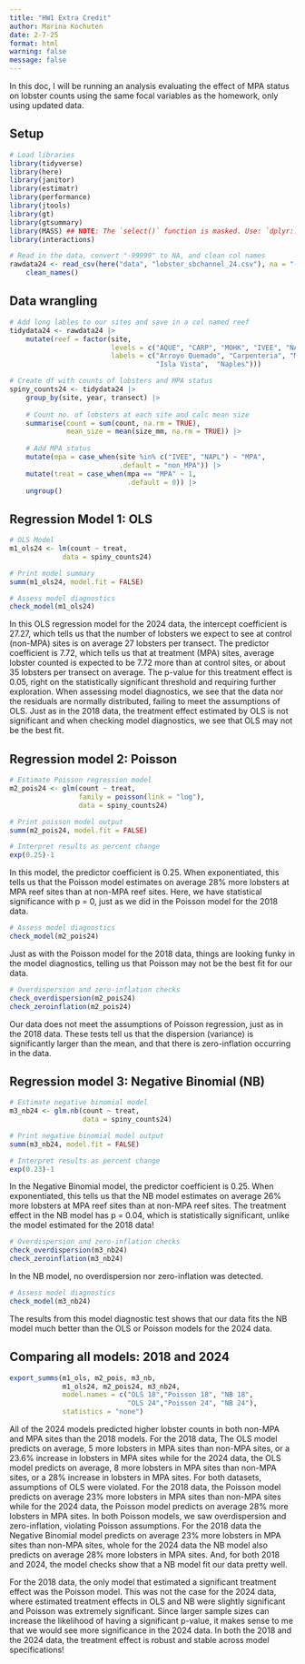 ```yaml
---
title: "HW1 Extra Credit"
author: Marina Kochuten
date: 2-7-25
format: html
warning: false
message: false
---
```


In this doc, I will be running an analysis evaluating the effect of MPA status on lobster counts using the same focal variables as the homework, only using updated data.

## Setup 

```r
# Load libraries
library(tidyverse)
library(here)
library(janitor)
library(estimatr)  
library(performance)
library(jtools)
library(gt)
library(gtsummary)
library(MASS) ## NOTE: The `select()` function is masked. Use: `dplyr::select()` ##
library(interactions)

# Read in the data, convert "-99999" to NA, and clean col names
rawdata24 <- read_csv(here("data", "lobster_sbchannel_24.csv"), na = "-99999") |>
    clean_names()
```

## Data wrangling

```r
# Add long lables to our sites and save in a col named reef
tidydata24 <- rawdata24 |>
    mutate(reef = factor(site, 
                         levels = c("AQUE", "CARP", "MOHK", "IVEE", "NAPL"), 
                         labels = c("Arroyo Quemado", "Carpenteria", "Mohawk", 
                                    "Isla Vista",  "Naples")))

# Create df with counts of lobsters and MPA status
spiny_counts24 <- tidydata24 |>
    group_by(site, year, transect) |>
    
    # Count no. of lobsters at each site and calc mean size
    summarise(count = sum(count, na.rm = TRUE), 
              mean_size = mean(size_mm, na.rm = TRUE)) |>
    
    # Add MPA status
    mutate(mpa = case_when(site %in% c("IVEE", "NAPL") ~ "MPA",
                           .default = "non_MPA")) |>
    mutate(treat = case_when(mpa == "MPA" ~ 1,
                             .default = 0)) |>
    ungroup()
```

## Regression Model 1: OLS

```r
# OLS Model
m1_ols24 <- lm(count ~ treat,
             data = spiny_counts24)

# Print model summary
summ(m1_ols24, model.fit = FALSE) 

# Assess model diagnostics 
check_model(m1_ols24)
```
In this OLS regression model for the 2024 data, the intercept coefficient is 27.27, which tells us that the number of lobsters we expect to see at control (non-MPA) sites is on average 27 lobsters per transect. The predictor coefficient is 7.72, which tells us that at treatment (MPA) sites, average lobster counted is expected to be 7.72 more than at control sites, or about 35 lobsters per transect on average. The p-value for this treatment effect is 0.05, right on the statistically significant threshold and requiring further exploration. When assessing model diagnostics, we see that the data nor the residuals are normally distributed, failing to meet the assumptions of OLS. Just as in the 2018 data, the treatment effect estimated by OLS is not significant and when checking model diagnostics, we see that OLS may not be the best fit.

## Regression model 2: Poisson

```r
# Estimate Poisson regression model
m2_pois24 <- glm(count ~ treat,
                 family = poisson(link = "log"),
                 data = spiny_counts24)

# Print poisson model output
summ(m2_pois24, model.fit = FALSE)

# Interpret results as percent change
exp(0.25)-1
```

In this model, the predictor coefficient is 0.25. When exponentiated, this tells us that the Poisson model estimates on average 28% more lobsters at MPA reef sites than at non-MPA reef sites. Here, we have statistical significance with p = 0, just as we did in the Poisson model for the 2018 data.  

```r
# Assess model diagnostics 
check_model(m2_pois24)
```
Just as with the Poisson model for the 2018 data, things are looking funky in the model diagnostics, telling us that Poisson may not be the best fit for our data.

```r
# Overdispersion and zero-inflation checks
check_overdispersion(m2_pois24)
check_zeroinflation(m2_pois24)
```
Our data does not meet the assumptions of Poisson regression, just as in the 2018 data. These tests tell us that the dispersion (variance) is significantly larger than the mean, and that there is zero-inflation occurring in the data.

## Regression model 3: Negative Binomial (NB)

```r
# Estimate negative binomial model
m3_nb24 <- glm.nb(count ~ treat,
                  data = spiny_counts24)

# Print negative binomial model output
summ(m3_nb24, model.fit = FALSE)

# Interpret results as percent change
exp(0.23)-1
```
In the Negative Binomial model, the predictor coefficient is 0.25. When exponentiated, this tells us that the NB model estimates on average 26% more lobsters at MPA reef sites than at non-MPA reef sites. The treatment effect in the NB model has p = 0.04, which is statistically significant, unlike the model estimated for the 2018 data!

```r
# Overdispersion and zero-inflation checks
check_overdispersion(m3_nb24)
check_zeroinflation(m3_nb24)
```
In the NB model, no overdispersion nor zero-inflation was detected. 

```r
# Assess model diagnostics 
check_model(m3_nb24)
```
The results from this model diagnostic test shows that our data fits the NB model much better than the OLS or Poisson models for the 2024 data. 

## Comparing all models: 2018 and 2024
```r
export_summs(m1_ols, m2_pois, m3_nb,
             m1_ols24, m2_pois24, m3_nb24,
             model.names = c("OLS 18","Poisson 18", "NB 18",
                             "OLS 24","Poisson 24", "NB 24"),
             statistics = "none")
```

All of the 2024 models predicted higher lobster counts in both non-MPA and MPA sites than the 2018 models. For the 2018 data, The OLS model predicts on average, 5 more lobsters in MPA sites than non-MPA sites, or a 23.6% increase in lobsters in MPA sites while for the 2024 data, the OLS model predicts on average, 8 more lobsters in MPA sites than non-MPA sites, or a 28% increase in lobsters in MPA sites. For both datasets, assumptions of OLS were violated. For the 2018 data, the Poisson model predicts on average 23% more lobsters in MPA sites than non-MPA sites while for the 2024 data, the Poisson model predicts on average 28% more lobsters in MPA sites. In both Poisson models, we saw overdispersion and zero-inflation, violating Poisson assumptions. For the 2018 data the Negative Binomial model predicts on average 23% more lobsters in MPA sites than non-MPA sites, whole for the 2024 data the NB model also predicts on average 28% more lobsters in MPA sites. And, for both 2018 and 2024, the model checks show that a NB model fit our data pretty well. 

For the 2018 data, the only model that estimated a significant treatment effect was the Poisson model. This was not the case for the 2024 data, where estimated treatment effects in OLS and NB were slightly significant and Poisson was extremely significant. Since larger sample sizes can increase the likelihood of having a significant p-value, it makes sense to me that we would see more significance in the 2024 data. In both the 2018 and the 2024 data, the treatment effect is robust and stable across model specifications!



